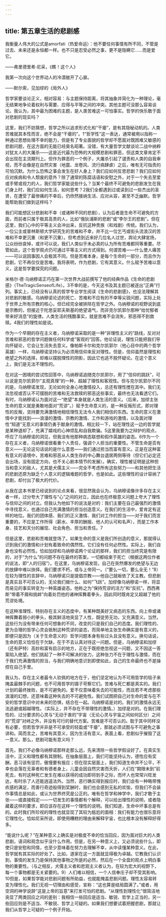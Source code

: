```yaml
---
---
---
```

title: 第五章生活的悲剧感
---




我衡量人伟大的公式是amorfati（热爱命运）：他不要任何事情有所不同，不管是过去、未来还是永恒都一样。也不只是忍受必然之事，更不是隐瞒它……而是爱它。

——弗里德里希·尼采，《瞧！这个人》

我第一次向这个世界动人的冷漠敞开了心扉。

——默尔索，见加缪的《局外人》

哲学家要谈论正义，相对容易：与主题保持距离，将其抽象并简化为一种理论，毫无结果地争论着权利与需要、应得与平等之间的冲突。其他主题可没那么容易谈论。我认为，其中最为困难的主题，是人类苦难这一可怕事实。哲学的快乐敢于面对悲剧的现实吗？

这里，我们不妨猜想，哲学之所以追求形式化和“干瘪”，是有其隐秘动机的。人类苦难就其本性而言，绝不会是“干瘪的”。1“哲学性”这一表达，通常被用以指称一种通过思想处理不幸的能力，但是有了专业面貌的哲学却不愿面对既困难又敏感的悲剧问题，在这方面的无能已经臭名昭著。没错，有大量哲学文献谈论二战中纳粹对犹太人的大屠杀——这是近代最为恐怖的大规模悲剧和罪恶，但这类文章肯定不会出现在主流期刊上。但作为罪恶的一个例子，大屠杀引起了谴责和人类的自我审视，而不会像是在自然灾害（地震、龙卷风、流行病肆虐）之后，唯有无可指责的可怕沉默。为什么恐怖之事会发生在好人身上？我们应如何反思悲剧？我们应如何应对疾病和令人颓废的意外？除了通常的陈腐话语和安慰之外，对于一个失去至爱或手臂或视力的人，我们哲学家能说些什么？当某个最终不可避免的悲剧发生在我们身上时，我们应如何生活，如何思考？2我们全都遇到过或读到过一些杰出的圣贤，在遭受了最惨痛的不幸后，仍欣然接纳生活、应对从容，甚至不乏幽默。哲学能帮助我们做到这样吗？

我们可能想区分悲剧和不幸（或诸种不同的悲剧），认为后者是生命不可避免的方面，而前者只属于极其高贵的人，比如“俄狄浦斯的悲剧”或“李尔王的悲剧”。但在这里，我们心中的平等主义会冲出来，反抗这种贵族（和戏剧）传统。我们认为，一位公主或普林斯顿大学研究生的苦难和不幸，并不比一位乞丐或街头流浪汉的苦难和不幸更沉重（和更不沉重）。但考虑到近来好几位名人过世，舆论大肆宣扬，公众纷纷哀悼，或许可以说，我们人类似乎未必真的认为所有苦难都同等重要。尽管如此，这个哲学观点仍可通过平等主义的方式得到。何谓苦难——什么使人痛苦——可以说因事因人会极其不同。但是苦难本身，是每个生命的一部分，而且作为悲剧，它不再仅仅是苦难。我将表明，作为悲剧，它有其意义。什么赋予苦难以意义，这是哲学要探究的问题。

米格尔·德·乌纳穆诺正巧在第一次世界大战前撰写了他的经典作品《生命的悲剧感》（TheTragicSenseofLife）。3不幸的是，今天这书及其主题已被逐出“正典”行列。事实上，已经没有认真的哲学专业学生阅读《生命的悲剧感》，也没法理解其对悲剧的敏感。乌纳穆诺论述的死亡、苦难和不应有的不幸等尖锐问题，实际上处于世界上所有宗教的核心，但已经完全被排除在哲学之外。乌纳穆诺的视野说到底是宗教的，但接近于陀思妥耶夫斯基的绝望语气，而非克尔凯郭尔那种“给忧郁者带来好消息”的旋律。人类生活的残酷事实，就是苦难不会消失，邪恶得不到救赎。4我们的理性如是说。

作为一个早期的存在主义者，乌纳穆诺采取的是一种“非理性主义的”路线，反对对苦难和邪恶的哲学问题做任何科学或“客观的”回答。他论证说，理性只能把我们导向怀疑论，它会让生活失去意义。像帕斯卡尔和克尔凯郭尔（他心目中的两个哲学英雄）一样，乌纳穆诺坚持认为必须用信仰来反对理性。但是，信仰虽然是理性和绝望之外的选择，却难以摆脱理性的阴影，因此它也逃不脱怀疑论。在这个意义上，我们是无法不理性的。

在对这一困境的尝试性回答中，乌纳穆诺追随克尔凯郭尔，用了“信仰的跳跃”，可以说是克尔凯郭尔“主观真理”的一种，超越了理性和客观性。但与克尔凯郭尔不同的是，乌纳穆诺发现，无论如何全身心地激情投入，总还有理性搅在其中。我们无法忽视或否认不可摆脱的苦难和无法救赎的邪恶这些事实，最终也无法看透它们。有时，乌纳穆诺认为面对这一“绝望”本身就是人类生活的意义。（后来，加缪主张生命的意义就是勇敢地面对“荒谬”。）赋予生命意义的，是一种反叛形式，即对理性的反叛，坚持要充满激情地相信理性无法令人我们相信的东西。生命的意义在激情中才能找到——浪漫的激情、宗教的激情、工作和游戏的激情，以及面对理性“知道”无意义的事情仍勇于献身的激情。相比较一下，站在理性这一边的哲学就是某种退却了，充满了嬉戏的心神烦乱和自我欺骗。5这里我要为之辩护的观点，呼应了乌纳穆诺的洞见，但我没有他那种病态联想和假作英雄的姿态。6作为一个存在主义者，乌纳穆诺很看重个人责任，强调个人担当的重要性。不管生命是否有意义——无论这句话说的是什么意思——我们通过担当而富有意义。正是在这种富有意义的语境中，苦难和邪恶从人类生存的中心舞台退居两侧等待（但它们必定还会出场，没有固定方向，也不关心剧本情节的发展）。确实，理性被证明是这种担当和意义的敌人，尤其是犬儒主义——完全不考虑所有这些努力——和其他把生活的悲剧还原为缺乏个人意义的逻辑难题的哲学，也是如此。这些理性的设计容纳了悲剧，却付出了极大的代价。

从我在这本书里已经说到的论点来看，很显然我会认为，乌纳穆诺像许多存在主义者一样，过分夸大了理性与“心”之间的对立，因此也在终极意义问题上夸大了理性与信仰之间的对立。但我认为他如下的说法是对的：我们主要在自己最强烈的激情中寻找意义，也通过自己充满激情的担当创造意义。在我们的生活中，爱肯定有这样的地位。我们的团体感、我们的正义激情、我们对工作的担当——对于我们而言重要的，不应是工作所得（薪水、丰厚的酬报、他人的认可和名声），而是工作本身、技艺和天分的展现、社会角色、担当和责任。7

但是这里，悲剧和苦难就登场了。如果生命的意义是我们所创造的意义，那就得认识到我们的激情和计划有着致命的偶然性。它们没有任何必然性。实际上，我们自身也没有必然性。恰如加缪和乌纳穆诺两个论证的那样，我们的担当终究是有限的，对于“为什么”的问题不存在最终的答案，一切都结束于死亡（根据这两位作者的说法，即“人的归宿”）。在这里，乌纳穆诺发现，自己在突然爆发的绝望与无边的放肆中难以抉择。我们要求不朽，或与上帝同一。（“要么一切，要么全无！”8）在较为理性的言辞中，乌纳穆诺只是提倡宗教——他自己就皈依了天主教。但悲剧是真实且不可否认的，无论我们做什么、如何“飞跃”。加缪像乌纳穆诺一样，将显而易见的事实转变为一种英雄姿态。他称之为“保持荒谬的活力”和“反抗”。西西弗斯“带着不屑和挑衅”向着处罚他的诸神挥舞着拳头，因此同时既肯定又超越了他的荒谬处境。

在这种准理性、特别存在主义的态度中，有某种既美好又病态的东西。向上帝或诸神挥舞着弱小的拳头，极其鲜活地突显了人性，既徒劳无功，又充满意义。当然，这些行为没有带来任何可想象的不同，改变的只是我们自己的态度。我们理性的、更为合理的哲学心灵会抵制这种荒谬的姿态，而简单地主张生命确实是有意义的，即便只是因为（关于生命意义的）哲学问题本身有些过头且没有意义。换句话说，生命的意义恰恰在于欠缺，在于不去认真对待这一问题。但是，乌纳穆诺和加缪（还有萨特）高妙和富有启示的地方，正在于既拒绝忽视这一问题，又不因这一答案陷入绝望。他们挑起了一种不可解决的张力，这种张力不在于理性与激情，而在于我们充满激情的担当，与我们明确地意识到即使如此，自己的生命最终也不是操控在自己手里。

我认为，存在主义者最令人钦佩的地方在于，他们坚定地认为不可用哲学的毯子来掩盖最棘手的问题，也不可用哲学的镊子苛察它们。苦难与死亡都是真实的。我们计划的最终挫败，是不可避免的。爱不仅意味着失去的可能性，而且若不考虑那些浪漫的幻想，还意味着这种失去的不可避免性。我们试图把自己对生命的爱与在不安的哲学意识中对未来的恐惧，结合在一起。乌纳穆诺是对的。我们的激情永远无法逃避或超越理性。（实际上，并不存在不带理性的激情。）加缪是对的。在我们理性的、过分要求的心灵与“无动于衷的”宇宙（无论心灵与宇宙之间如何区分）之间的“荒谬”对峙之外，并没有可行的替代方案。苦难是不可否认的。耽于其中同样没有必要，但若哲学并非是不可承受的轻盈或“干瘪”，那就必须试图与不可避免之事讲和。简而言之，苦难有其意义，因为生活有意义。表面上看，悲剧似乎摧毁了这一意义。那么，悲剧可能有意义吗？

首先，我们不必像乌纳穆诺那样走那么远，先来清除一些哲学假设好了。在真实生活中，正义和理性都有其限制。在抽象层面上，我们可能坚持认为，德性应有奖酬，恶习该有惩罚，傲慢要有报应；但在现实层面上，我们知道生命并不公平，不幸也会落在无辜者和有德者身上，儿童会因自然灾害而夭折，人们在“期限未到”前死去，有时这种死亡发生在难以获得的成功即将到手之际，而坏人也常常兴旺发达，有时杀了人还能逍遥法外。当然，恶行确实得到报应时，我们会有一种略带愧疚感的满足，而善行奇迹般得到奖酬时，我们也会感到无私的欢愉，但我们不会装作事情总是如此，或认为世界终究是公正的。唯有在哲学和神学中，我们才敢于主张——或直接假定——一切发生的事情都有个解释，可以给出理性的说明，或者隐藏着这样的要求，即应该存在这样一个理性的说明。我们知道，生命中坏事总是有的。此时我们所珍视的理性也就显现了其较为尴尬的面相：我们有能力也很乐意将它理性化。恰如尼采所说，即使用糟糕的理由来解释宇宙，也比根本没有解释好得多。

“能说什么呢？”在某种意义上确实是对极度不幸的恰当回应，因为面对巨大的人类悲剧，语词和观念似乎没什么作用。但是，在另一种意义上，又必须说些什么，即使只是安慰和同情，也至少意味着在努力去理解不幸，从中读懂某种意义。在此，哲学就有其实际的好处了。比如，道家在这一方面就显得极为卓越。它教我们认识到，事情的发生乃是保持其他事物之所是的必然，然后在一个全盘的观点上明白事物的重要性。（与之相反，犬儒主义者和悲观主义者认为，在较为宏大的视野下，每一个事物都是无关紧要的。9）人们难以相信，一个人信奉庄子却不受其影响。10但是，如果哲学能对悲剧问题有所助益，也就能掩盖悲剧问题。理性太容易转变为理性化。我们无视一切理由和感受，宣称：“这也算是结局圆满了。”或者，用空洞的神学说辞“这是上帝的旨意”来打发可怕的悲剧。“从理性到理性化”很简洁地突显了两类回应之间的差别：我相信一些回应是适当、敏锐、哲学上正当的，另一些回应则是不适当、不敏锐、哲学上可疑的。如果我们想要试着把握悲剧，那就让我们从哲学上可疑的一个例子开始。